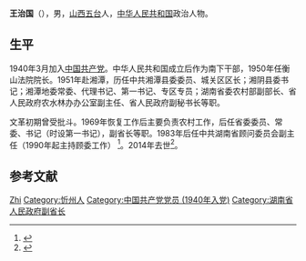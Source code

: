 {{Otheruses|other=名为王治国的其他人物|王治国}}

'''王治国'''（{{bd|1923年|7月20日|2014年|2月19日|catIdx=W王}}），男，[[山西|山西]][[五台|五台]]人，[[中华人民共和国|中华人民共和国]]政治人物。

== 生平 ==
1940年3月加入[[中国共产党|中国共产党]]。中华人民共和国成立后作为南下干部，1950年任衡山法院院长。1951年赴湘潭，历任中共湘潭县委委员、城关区区长；湘阴县委书记；湘潭地委常委、代理书记、第一书记、专区专员；湖南省委农村部副部长、省人民政府农水林办办公室副主任、省人民政府副秘书长等职。

文革初期曾受批斗。1969年恢复工作后主要负责农村工作，后任省委委员、常委、书记（时设第一书记），副省长等职。1983年后任中共湖南省顾问委员会副主任（1990年起主持顾委工作）
<ref>{{Cite web|title=王治国（1923- ）中共湖南省委书记,湖南省人民政府副省长,湖南省顾委副主任|url=http://222.240.175.92/T_NewsShow.asp?NewsID=330&SmallClassID=121&BigClassID=37 |accessdate=|work=}}{{dead link|date=2018年3月 |bot=InternetArchiveBot |fix-attempted=yes }}</ref>。2014年去世<ref>{{cite news|title=中国共产党优秀党员 忠诚的共产主义战士  王治国同志逝世|url=http://cpc.people.com.cn/n/2014/0222/c87393-24435754.html|accessdate=2014-02-22|newspaper=人民网|deadurl=yes|archiveurl=https://web.archive.org/web/20140301182228/http://cpc.people.com.cn/n/2014/0222/c87393-24435754.html|archivedate=2014-03-01}}</ref>。

== 参考文献 ==
{{reflist}}

{{start box}}
{{s-ppo}}
{{s-before|[[华国锋|华国锋]]}}
{{s-title|[[中国共产党湘潭地区委员会|中国共产党湘潭地区委员会]]书记|1956年8月-1962年11月}} 
{{s-after|[[胡耀邦|胡耀邦]]}}
{{s-before|[[侯锡义|侯锡义]]}}
{{s-title|[[中国共产党株洲市委员会|中国共产党株洲市委员会]]书记|1954年6月-1954年9月}} 
{{s-after|[[马壮昆|马壮昆]]}}
{{s-before|[[樊茂生|樊茂生]]}}
{{s-title|[[中国共产党湘阴县委员会|中国共产党湘阴县委员会]]书记|1952年7月-1964年12月}} 
{{s-after|[[高臣唐|高臣唐]]}}
{{s-gov}}
{{s-before|[[华国锋|华国锋]]}}
{{s-title|[[湖南省|湖南省]][[湘潭地区|湘潭地区]][[湘潭市市长列表|行署专员]]|1954年12月-1956年4月}} 
{{s-after|[[定平|定平]]}}
{{end box}}

{{中华人民共和国湖南省株洲市正职领导人}}

{{Authority control}}
{{DEFAULTSORT:Wang王}}
[[Category:王姓|Zhi]]
[[Category:忻州人|Category:忻州人]]
[[Category:中国共产党党员_(1940年入党)|Category:中国共产党党员 (1940年入党)]]
[[Category:湖南省人民政府副省长|Category:湖南省人民政府副省长]]